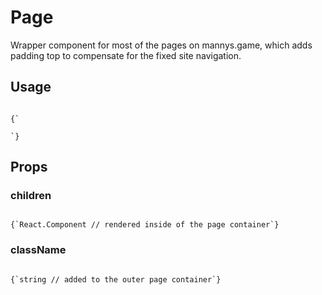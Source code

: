 
# Page

Wrapper component for most of the pages on mannys.game, which 
adds padding top to compensate for the fixed site navigation.

<h2 style={{ marginTop: 0}}>Usage</h2>

<Code language="js">
{`<Page className="text-green">
  <Body />
</Page>`}
</Code>

## Props

### children

<Code language="js">
{`React.Component // rendered inside of the page container`}
</Code>

### className

<Code language="js">
{`string // added to the outer page container`}
</Code>

